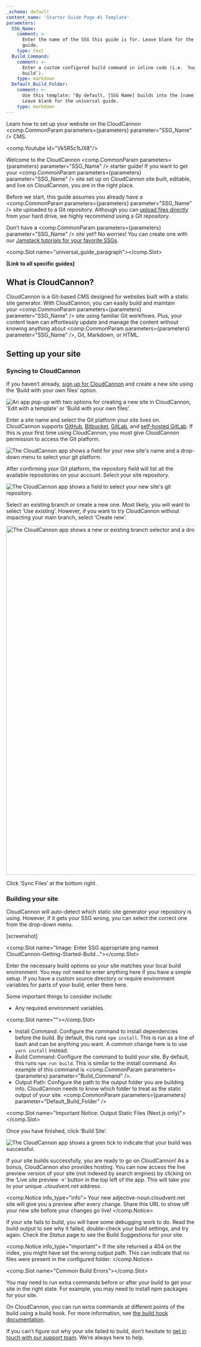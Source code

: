 ```yaml
---
_schema: default
content_name: 'Starter Guide Page #1 Template'
parameters:
  SSG_Name:
    comment: >-
      Enter the name of the SSG this guide is for. Leave blank for the universal
      guide.
    type: text
  Build_Command:
    comment: >-
      Enter a custom configured build command in inline code (i.e. `hugo
      build`).
    type: markdown
  Default_Build_Folder:
    comment: >-
      Use this template: "By default, [SSG Name] builds into the [name] folder."
      Leave blank for the universal guide.
    type: markdown
---
```

Learn how to set up your website on the CloudCannon <comp.CommonParam parameters={parameters} parameter="SSG_Name" /> CMS.

<comp.Youtube id="Vk5R5c1tJX8"/>

Welcome to the CloudCannon <comp.CommonParam parameters={parameters} parameter="SSG_Name" /> starter guide! If you want to get your <comp.CommonParam parameters={parameters} parameter="SSG_Name" /> site set up on CloudCannon site built, editable, and live on CloudCannon, you are in the right place.

Before we start, this guide assumes you already have a <comp.CommonParam parameters={parameters} parameter="SSG_Name" /> site uploaded to a Git repository. Although you can [upload files directly](https://cloudcannon.com/documentation/articles/add-files-with-direct-upload/) from your hard drive, we highly recommend using a Git repository.

Don’t have a <comp.CommonParam parameters={parameters} parameter="SSG_Name" /> site yet? No worries! You can create one with our [Jamstack tutorials for your favorite SSGs](https://cloudcannon.com/tutorials/).

<comp.Slot name="universal_guide_paragraph"></comp.Slot>

**\[Link to all specific guides\]**&nbsp;

## What is CloudCannon?

CloudCannon is a Git-based CMS designed for websites built with a static site generator. With CloudCannon, you can easily build and maintain your&nbsp;<comp.CommonParam parameters={parameters} parameter="SSG_Name" /> site using familiar Git workflows. Plus, your content team can effortlessly update and manage the content without knowing anything about&nbsp;<comp.CommonParam parameters={parameters} parameter="SSG_Name" />, Git, Markdown, or HTML.

## Setting up your site

### Syncing to CloudCannon

If you haven’t already,&nbsp;[sign up for CloudCannon](https://app.cloudcannon.com/register)&nbsp;and create a new site using the ‘Build with your own files’ option.



![An app pop-up with two options for creating a new site in CloudCannon, 'Edit with a template' or 'Build with your own files'.](https://cc-dam.imgix.net/documentation/CloudCannon-Getting-Started-Own-Files.png "Build a new site with your own files")

Enter a site name and select the Git platform your site lives on. CloudCannon supports&nbsp;[GitHub](https://cloudcannon.com/documentation/articles/connecting-a-github-repository-as-your-source/),&nbsp;[Bitbucket](https://cloudcannon.com/documentation/articles/connecting-a-bitbucket-respository-as-your-source/),&nbsp;[GitLab](https://cloudcannon.com/documentation/articles/connecting-a-gitlab-respository-as-your-source/), and&nbsp;[self-hosted GitLab](https://cloudcannon.com/documentation/articles/connecting-a-self-hosted-gitlab-repository-as-your-source/). If this is your first time using CloudCannon, you must give CloudCannon permission to access the Git platform.



![The CloudCannon app shows a field for your new site's name and a drop-down menu to select your git platform.](https://cc-dam.imgix.net/documentation/CloudCannon-Getting-Started-File-Source.png "Select your site name and git platform")

After confirming your Git platform, the repository field will list all the available repositories on your account. Select your site repository.



![The CloudCannon app shows a field to select your new site's git repository.](https://cc-dam.imgix.net/documentation/CloudCannon-Getting-Started-Select-Repository.png "Select your site repository")

Select an existing branch or create a new one. Most likely, you will want to select ‘Use existing’. However, if you want to try CloudCannon without impacting your main branch, select ‘Create new’.



<img src="/documentation/uploads/cloudcannon-getting-started-select-branch.png" width="1920" height="931" alt="The CloudCannon app shows a new or existing branch selector and a drop-down menu to select an existing branch." title="Select your site branch" />

Click ‘Sync Files’ at the bottom right.

### Building your site

CloudCannon will auto-detect which static site generator your repository is using. However, if it gets your SSG wrong, you can select the correct one from the drop-down menu.

\[screenshot\]

<comp.Slot name="Image: Enter SSG appropriate png named CloudCannon-Getting-Started-Build..."></comp.Slot>

Enter the necessary build options so your site matches your local build environment. You may not need to enter anything here if you have a simple setup. If you have a custom source directory or require environment variables for parts of your build, enter them here.

Some important things to consider include:

* Any required environment variables.

<comp.Slot name=""></comp.Slot>

* Install Command: Configure the command to install dependencies before the build. By default, this runs `npm install`. This is run as a line of bash and can be anything you want. A common change here is to use `yarn install` instead.
* Build Command: Configure the command to build your site. By default, this runs `npm run build`. This is similar to the install command. An example of this command is&nbsp;<comp.CommonParam parameters={parameters} parameter="Build_Command" />.
* Output Path: Configure the path to the output folder you are building into. CloudCannon needs to know which folder to treat as the static output of your site.&nbsp;<comp.CommonParam parameters={parameters} parameter="Default_Build_Folder" />

<comp.Slot name="Important Notice: Output Static Files (Next.js only)"></comp.Slot>

Once you have finished, click ‘Build Site’.



![The CloudCannon app shows a green tick to indicate that your build was successful.](https://cc-dam.imgix.net/documentation/CloudCannon-Getting-Started-Successful-Build.png "Successful build")

If your site builds successfully, you are ready to go on CloudCannon! As a bonus, CloudCannon also provides hosting. You can now access the live preview version of your site (not indexed by search engines) by clicking on the ‘Live site preview →’ button in the top left of the app. This will take you to your unique&nbsp;*.cloudvent.net*&nbsp;address.

<comp.Notice info_type="info">
  Your new adjective-noun.cloudvent.net site will give you a preview after every change. Share this URL to show off your new site before your changes go live!
</comp.Notice>

If your site fails to build, you will have some debugging work to do. Read the build output to see why it failed, double-check your build settings, and try again. Check the&nbsp;*Status*&nbsp;page to see the Build Suggestions for your site.

<comp.Notice info_type="important">
  If the site returned a 404 on the index, you might have set the wrong output path. This can indicate that no files were present in the configured folder.
</comp.Notice>

<comp.Slot name="Common Build Errors"></comp.Slot>

You may need to run extra commands before or after your build to get your site in the right state. For example, you may need to install npm packages for your site.

On CloudCannon, you can run extra commands at different points of the build using a build hook. For more information, see&nbsp;[the build hook documentation](https://cloudcannon.com/documentation/articles/extending-your-build-process-with-hooks/).

If you can’t figure out why your site failed to build, don’t hesitate to&nbsp;[get in touch with our support team](https://cloudcannon.com/documentation/support/). We’re always here to help.